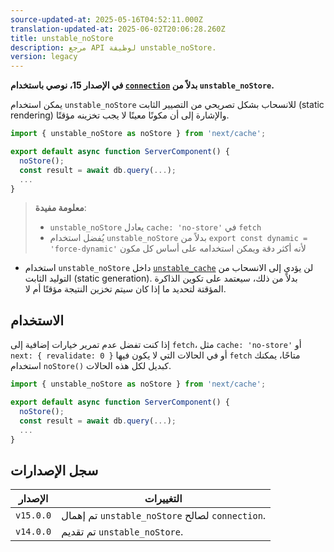 ```yaml
---
source-updated-at: 2025-05-16T04:52:11.000Z
translation-updated-at: 2025-06-02T20:06:28.260Z
title: unstable_noStore
description: مرجع API لوظيفة unstable_noStore.
version: legacy
---
```


**في الإصدار 15، نوصي باستخدام [`connection`](/docs/app/api-reference/functions/connection) بدلاً من `unstable_noStore`.**

يمكن استخدام `unstable_noStore` للانسحاب بشكل تصريحي من التصيير الثابت (static rendering) والإشارة إلى أن مكونًا معينًا لا يجب تخزينه مؤقتًا.

```jsx
import { unstable_noStore as noStore } from 'next/cache';

export default async function ServerComponent() {
  noStore();
  const result = await db.query(...);
  ...
}
```

> **معلومة مفيدة**:
>
> - `unstable_noStore` يعادل `cache: 'no-store'` في `fetch`
> - يُفضل استخدام `unstable_noStore` بدلاً من `export const dynamic = 'force-dynamic'` لأنه أكثر دقة ويمكن استخدامه على أساس كل مكون

- استخدام `unstable_noStore` داخل [`unstable_cache`](/docs/app/api-reference/functions/unstable_cache) لن يؤدي إلى الانسحاب من التوليد الثابت (static generation). بدلاً من ذلك، سيعتمد على تكوين الذاكرة المؤقتة لتحديد ما إذا كان سيتم تخزين النتيجة مؤقتًا أم لا.

## الاستخدام

إذا كنت تفضل عدم تمرير خيارات إضافية إلى `fetch`، مثل `cache: 'no-store'` أو `next: { revalidate: 0 }` أو في الحالات التي لا يكون فيها `fetch` متاحًا، يمكنك استخدام `noStore()` كبديل لكل هذه الحالات.

```jsx
import { unstable_noStore as noStore } from 'next/cache';

export default async function ServerComponent() {
  noStore();
  const result = await db.query(...);
  ...
}
```

## سجل الإصدارات

| الإصدار   | التغييرات                                         |
| --------- | ----------------------------------------------- |
| `v15.0.0` | تم إهمال `unstable_noStore` لصالح `connection`. |
| `v14.0.0` | تم تقديم `unstable_noStore`.                  |